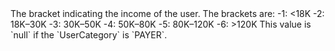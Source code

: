   

  
<ParamField body="IncomeRange" type="integer" >     
The bracket indicating the income of the user. The brackets are:  
-1: <18K  
-2: 18K–30K  
-3: 30K–50K  
-4: 50K–80K  
-5: 80K–120K  
-6: >120K  
This value is `null` if the `UserCategory` is `PAYER`.   

<Expandable title="properties">  

</Expandable> 
</ParamField>